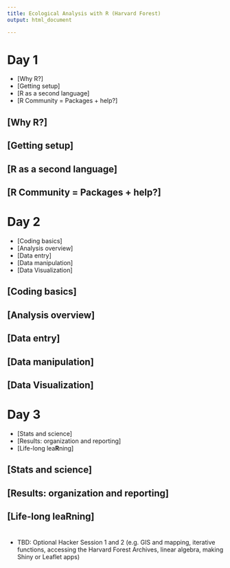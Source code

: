 ```yaml
---
title: Ecological Analysis with R (Harvard Forest)
output: html_document

---
```


# Day 1

- [Why R?] 
- [Getting setup] 
- [R as a second language] 
- [R Community = Packages + help?]

## [Why R?] 

## [Getting setup] 

## [R as a second language] 

## [R Community = Packages + help?]

# Day 2 

- [Coding basics] 
- [Analysis overview] 
- [Data entry] 
- [Data manipulation] 
- [Data Visualization]

## [Coding basics] 

## [Analysis overview] 

## [Data entry] 

## [Data manipulation] 

## [Data Visualization]

# Day 3 

- [Stats and science] 
- [Results: organization and reporting]
- [Life-long lea**R**ning]

## [Stats and science] 

## [Results: organization and reporting]

## [Life-long lea**R**ning]


# 

- TBD: Optional Hacker Session 1 and 2 (e.g. GIS and mapping, iterative
  functions, accessing the Harvard Forest Archives, linear algebra,
  making Shiny or Leaflet apps)

